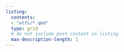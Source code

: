 ```yaml
---
listing:
  contents:
  - "wtfs/*.qmd"
  type: grid
  # do not include post content in listing
  max-description-length: 1
---
```

